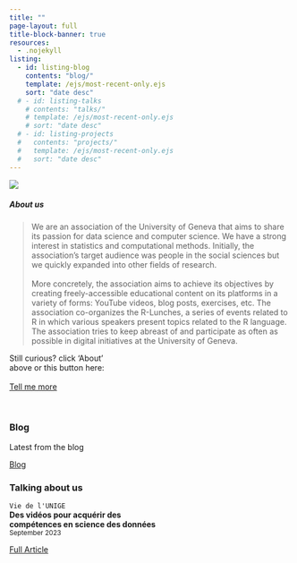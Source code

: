 ```yaml
---
title: ""
page-layout: full
title-block-banner: true
resources:
  - .nojekyll
listing: 
  - id: listing-blog
    contents: "blog/"
    template: /ejs/most-recent-only.ejs
    sort: "date desc"
  # - id: listing-talks
    # contents: "talks/"
    # template: /ejs/most-recent-only.ejs
    # sort: "date desc"
  # - id: listing-projects
  #   contents: "projects/"
  #   template: /ejs/most-recent-only.ejs
  #   sort: "date desc"
---
```


::: {#img-me .center}
![](images/me.png)
:::


<!-- ::: {.center-text} -->
<!-- ## {{< fa hand-peace >}} Hi {{< fa hand-peace >}} <br><br>  -->
<!-- ::: -->

::: {.grid}

::: {.g-col-8}
##### About us

> We are an association of the University of Geneva that aims to share its passion for data science and computer science. We have a strong interest in statistics and computational methods. Initially, the association's target audience was people in the social sciences but we quickly expanded into other fields of research.
<br><br> More concretely, the association aims to achieve its objectives by creating freely-accessible educational content on its platforms in a variety of forms: YouTube videos, blog posts, exercises, etc. The association co-organizes the R-Lunches, a series of events related to R in which various speakers present topics related to the R language. The association tries to keep abreast of and participate as often as possible in digital initiatives at the University of Geneva.
<br>
:::

::: {.g-col-4 .vh-center .center-text}
Still curious? click 'About'<br> above or this button here:<br><br>
[Tell me more](about.qmd){.btn .btn-secondary role="button"}
:::

:::

<br>

::: {.content-block}
::: {.features}

::: {.feature}
::: {.feature-top}
### Blog

Latest from the blog

::: {#listing-blog}
:::
:::

::: {.feature-bottom}
[Blog](blog.qmd){.btn .btn-secondary role="button"}
:::
:::

<!-- ::: {.feature} -->
<!-- ::: {.feature-top} -->
<!-- ### Talks -->

<!-- Latest talk I've done -->

<!-- ::: {#listing-talks} -->
<!-- ::: -->
<!-- ::: -->

<!-- ::: {.feature-bottom} -->
<!-- [Talks](talks.qmd){.btn .btn-secondary role="button"} -->
<!-- ::: -->
<!-- ::: -->

<!-- ::: {.feature} -->
<!-- ::: {.feature-top} -->
<!-- ### Projects -->

<!-- Latest tinkering -->

<!-- ::: {#listing-projects} -->
<!-- ::: -->
<!-- ::: -->

<!-- ::: {.feature-bottom} -->
<!-- [Projects](projects.qmd){.btn .btn-secondary role="button"} -->
<!-- ::: -->
<!-- ::: -->

:::
:::

### Talking about us

`Vie de l'UNIGE`<br>
__Des vidéos pour acquérir des<br>  compétences en science des données__ <br>
<small>September 2023</small> 

[Full Article](https://www.unige.ch/lejournal/vie-unige/automne-2023/data-science-for-all/){.btn .btn-secondary role="button"}

<link rel="me" href="https://github.com/we-data-ch">
